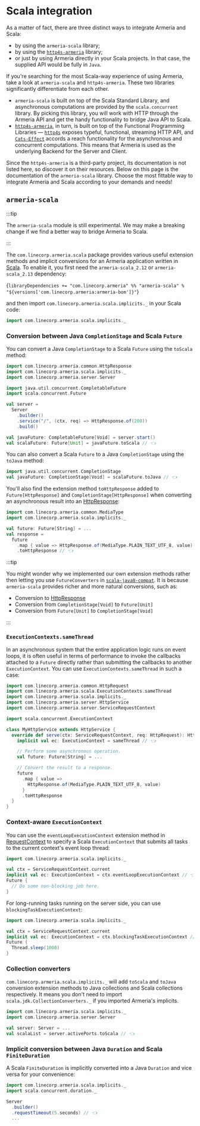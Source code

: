 
# Scala integration

As a matter of fact, there are three distinct ways to integrate Armeria and Scala:

* by using the `armeria-scala` library;
* by using the [`http4s-armeria`](https://github.com/http4s/http4s-armeria) library;
* or just by using Armeria directly in your Scala projects. In that case,
  the supplied API would be fully in `Java`.

If you're searching for the most Scala-way experience of using Armeria,
take a look at `armeria-scala` and `http4s-armeria`. These two libraries significantly
differentiate from each other.

* `armeria-scala` is built on top of the Scala Standard Library, and asynchronous computations
  are provided by the `scala.concurrent` library. By picking this library, you will work with
  HTTP through the Armeria API and get the handy functionality to bridge Java API to Scala.
* [`http4s-armeria`](https://github.com/http4s/http4s-armeria), in turn, is built on top
  of the Functional Programming Libraries — [`http4s`](https://http4s.org/) exposes typeful,
  functional, streaming HTTP API, and [`Cats-Effect`](https://typelevel.org/cats-effect/)
  accords a reach functionality for the asynchronous and concurrent computations.
  This means that Armeria is used as the underlying Backend for the Server and Client.

Since the `http4s-armeria` is a third-party project,
its documentation is not listed here, so discover it on their resources. Below on this page
is the documentation of the `armeria-scala` library. Choose the most fittable way to integrate
Armeria and Scala according to your demands and needs!

## `armeria-scala`

:::tip

The `armeria-scala` module is still experimental. We may make a breaking change if we find a better way
to bridge Armeria to Scala.

:::

The `com.linecorp.armeria.scala` package provides various useful extension methods and implicit conversions
for an Armeria application written in [Scala](https://www.scala-lang.org/). To enable it, you first need
the `armeria-scala_2.12` or `armeria-scala_2.13` dependency:

<CodeBlock language="groovy" filename="build.sbt">{`
libraryDependencies += "com.linecorp.armeria" %% "armeria-scala" % "${versions['com.linecorp.armeria:armeria-bom']}"
`}</CodeBlock>

and then import `com.linecorp.armeria.scala.implicits._` in your Scala code:

```scala
import com.linecorp.armeria.scala.implicits._
```

### Conversion between Java `CompletionStage` and Scala `Future`

You can convert a Java `CompletionStage` to a Scala `Future` using the `toScala` method:

```scala
import com.linecorp.armeria.common.HttpResponse
import com.linecorp.armeria.scala.implicits._
import com.linecorp.armeria.server.Server

import java.util.concurrent.CompletableFuture
import scala.concurrent.Future

val server =
  Server
    .builder()
    .service("/", (ctx, req) => HttpResponse.of(200))
    .build()

val javaFuture: CompletableFuture[Void] = server.start()
val scalaFuture: Future[Unit] = javaFuture.toScala // 👈
```

You can also convert a Scala `Future` to a Java `CompletionStage` using the `toJava` method:

```scala
import java.util.concurrent.CompletionStage
val javaFuture: CompletionStage[Void] = scalaFuture.toJava // 👈
```

You'll also find the extension method `toHttpResponse` added to `Future[HttpResponse]` and
`CompletionStage[HttpResponse]` when converting an asynchronous result into an [HttpResponse](type):

```scala
import com.linecorp.armeria.common.MediaType
import com.linecorp.armeria.scala.implicits._

val future: Future[String] = ...
val response =
  future
    .map { value => HttpResponse.of(MediaType.PLAIN_TEXT_UTF_8, value) }
    .toHttpResponse // 👈
```

:::tip

You might wonder why we implemented our own extension methods rather then letting you use
`FutureConverters` in [`scala-java8-compat`](https://github.com/scala/scala-java8-compat).
It is because `armeria-scala` provides richer and more natural conversions, such as:

- Conversion to [HttpResponse](type)
- Conversion from `CompletionStage[Void]` to `Future[Unit]`
- Conversion from `Future[Unit]` to `CompletionStage[Void]`

:::

### `ExecutionContexts.sameThread`

In an asynchronous system that the entire application logic runs on event loops, it is often useful
in terms of performance to invoke the callbacks attached to a `Future` directly rather than submitting
the callbacks to another `ExecutionContext`. You can use `ExecutionContexts.sameThread` in such a case:

```scala
import com.linecorp.armeria.common.HttpRequest
import com.linecorp.armeria.scala.ExecutionContexts.sameThread
import com.linecorp.armeria.scala.implicits._
import com.linecorp.armeria.server.HttpService
import com.linecorp.armeria.server.ServiceRequestContext

import scala.concurrent.ExecutionContext

class MyHttpService extends HttpService {
  override def serve(ctx: ServiceRequestContext, req: HttpRequest): HttpResponse = {
    implicit val ec: ExecutionContext = sameThread // 👈

    // Perform some asynchronous operation.
    val future: Future[String] = ...

    // Convert the result to a response.
    future
      .map { value =>
        HttpResponse.of(MediaType.PLAIN_TEXT_UTF_8, value)
      }
      .toHttpResponse
  }
}
```

### Context-aware `ExecutionContext`

You can use the `eventLoopExecutionContext` extension method in [RequestContext](type) to specify a Scala
`ExecutionContext` that submits all tasks to the current context's event loop thread:

```scala
import com.linecorp.armeria.scala.implicits._

val ctx = ServiceRequestContext.current
implicit val ec: ExecutionContext = ctx.eventLoopExecutionContext // 👈
Future {
  // Do some non-blocking job here.
}
```

For long-running tasks running on the server side, you can use `blockingTaskExecutionContext`:

```scala
import com.linecorp.armeria.scala.implicits._

val ctx = ServiceRequestContext.current
implicit val ec: ExecutionContext = ctx.blockingTaskExecutionContext // 👈
Future {
  Thread.sleep(1000)
}
```

### Collection converters

`com.linecorp.armeria.scala.implicits._` will add `toScala` and `toJava` conversion extension methods to
Java collections and Scala collections respectively. It means you don't need to import
`scala.jdk.CollectionConverters._` if you imported Armeria's implicits.

```scala
import com.linecorp.armeria.scala.implicits._
import com.linecorp.armeria.server.Server

val server: Server = ...
val scalaList = server.activePorts.toScala // 👈
```

### Implicit conversion between Java `Duration` and Scala `FiniteDuration`

A Scala `FiniteDuration` is implicitly converted into a Java `Duration` and vice versa for your convenience:

```scala
import com.linecorp.armeria.scala.implicits._
import scala.concurrent.duration._

Server
  .builder()
  .requestTimeout(5.seconds) // 👈
  ...
```
